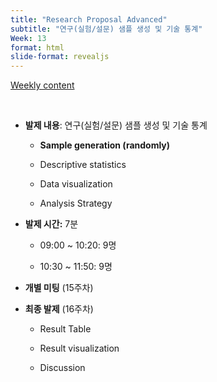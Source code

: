 ```yaml
---
title: "Research Proposal Advanced"
subtitle: "연구(실험/설문) 샘플 생성 및 기술 통계" 
Week: 13
format: html
slide-format: revealjs
---
```


[Weekly content](https://changjunlee.com/teaching/grad_stat/weekly_2/)

<br>

-   **발제 내용**: 연구(실험/설문) 샘플 생성 및 기술 통계
    -   **Sample generation (randomly)**

    -   Descriptive statistics

    -   Data visualization

    -   Analysis Strategy
-   **발제 시간:** 7분
    -   09:00 \~ 10:20: 9명

    -   10:30 \~ 11:50: 9명

<!-- -->

-   **개별 미팅** (15주차)

-   **최종 발제** (16주차)

    -   Result Table

    -   Result visualization

    -   Discussion
